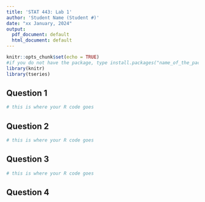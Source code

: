```yaml
---
title: 'STAT 443: Lab 1'
author: 'Student Name (Student #)'
date: "xx January, 2024"
output:
  pdf_document: default
  html_document: default
---
```


```r
knitr::opts_chunk$set(echo = TRUE)
#if you do not have the package, type install.packages("name_of_the_package")
library(knitr)
library(tseries)
```

## Question 1


```r
# this is where your R code goes
```


## Question 2

```r
# this is where your R code goes
```


## Question 3

```r
# this is where your R code goes
```


## Question 4



